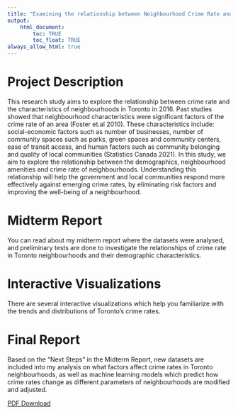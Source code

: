 ```yaml
---
title: "Examining the relationship between Neighbourhood Crime Rate and Demographic Data in Toronto’s 140 historical neighbourhoods in 2016"
output: 
    html_document:
        toc: TRUE
        toc_float: TRUE
always_allow_html: true
---
```


# Project Description

This research study aims to explore the relationship between crime rate and the characteristics of neighbourhoods in Toronto in 2016. Past studies showed that neighbourhood characteristics were significant factors of the crime rate of an area (Foster et.al 2010). These characteristics include: social-economic factors such as number of businesses, number of community spaces such as parks, green spaces and community centers, ease of transit access, and human factors such as community belonging and quality of local communities (Statistics Canada 2021). In this study, we aim to explore the relationship between the demographics, neighbourhood amenities and crime rate of neighbourhoods. Understanding this relationship will help the government and local communities respond more effectively against emerging crime rates, by eliminating risk factors and improving the well-being of a neighbourhood.


# Midterm Report

You can read about my midterm report where the datasets were analysed, and preliminary tests are done to investigate the relationships of crime rate in Toronto neighbourhoods and their demographic characteristics.

# Interactive Visualizations

There are several interactive visualizations which help you familiarize with the trends and distributions of Toronto's crime rates. 

# Final Report

Based on the "Next Steps" in the Midterm Report, new datasets are included into my analysis on what factors affect crime rates in Toronto neighbourhoods, as well as machine learning models which predict how crime rates change as different parameters of neighbourhoods are modified and adjusted. 

[PDF Download]()
